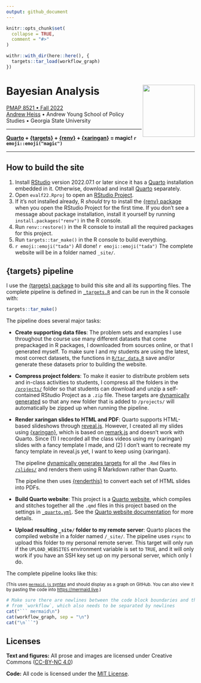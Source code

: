 ```yaml
---
output: github_document
---
```


<!-- README.md is generated from README.Rmd. Please edit that file -->

```r
knitr::opts_chunk$set(
  collapse = TRUE,
  comment = "#>"
)

withr::with_dir(here::here(), {
  targets::tar_load(workflow_graph)
})
```

# Bayesian Analysis <a href='https://evalf22.classes.andrewheiss.com/'><img src='files/icon-512.png' align="right" height="139" /></a>

[PMAP 8521 • Fall 2022](https://evalf22.classes.andrewheiss.com/)  
[Andrew Heiss](https://www.andrewheiss.com/) • Andrew Young School of Policy Studies • Georgia State University

---

**[Quarto](https://quarto.org/) + [{targets}](https://docs.ropensci.org/targets/) + [{renv}](https://rstudio.github.io/renv/) + [{xaringan}](https://github.com/yihui/xaringan) = magic! `r emoji::emoji("magic")`**

---

## How to build the site

1. Install [RStudio](https://www.rstudio.com/products/rstudio/download/#download) version 2022.07.1 or later since it has a [Quarto](https://quarto.org/) installation embedded in it. Otherwise, download and install [Quarto](https://quarto.org/) separately.
2. Open `evalf22.Rproj` to open an [RStudio Project](https://r4ds.had.co.nz/workflow-projects.html).
3. If it's not installed already, R *should* try to install the [{renv} package](https://rstudio.github.io/renv/) when you open the RStudio Project for the first time. If you don't see a message about package installation, install it yourself by running `install.packages("renv")` in the R console.
4. Run `renv::restore()` in the R console to install all the required packages for this project.
5. Run `targets::tar_make()` in the R console to build everything.
6. `r emoji::emoji("tada")` All done! `r emoji::emoji("tada")` The complete website will be in a folder named `_site/`.


## {targets} pipeline

I use the [{targets} package](https://docs.ropensci.org/targets/) to build this site and all its supporting files. The complete pipeline is defined in [`_targets.R`](_targets.R) and can be run in the R console with:

```r
targets::tar_make()
```

The pipeline does several major tasks:

- **Create supporting data files**: The problem sets and examples I use throughout the course use many different datasets that come prepackaged in R packages, I downloaded from sources online, or that I generated myself. To make sure I and my students are using the latest, most correct datasets, the functions in [`R/tar_data.R`](R/tar_data.R) save and/or generate these datasets prior to building the website.

- **Compress project folders**: To make it easier to distribute problem sets and in-class activities to students, I compress all the folders in the [`/projects/`](/projects/) folder so that students can download and unzip a self-contained RStudio Project as a `.zip` file. These targets are [dynamically generated](https://books.ropensci.org/targets/dynamic.html) so that any new folder that is added to `/projects/` will automatically be zipped up when running the pipeline.

- **Render xaringan slides to HTML and PDF**: Quarto supports HTML-based slideshows through [reveal.js](https://quarto.org/docs/presentations/revealjs/). However, I created all my slides using [{xaringan}](https://github.com/yihui/xaringan), which is based on [remark.js](https://remarkjs.com/) and doesn't work with Quarto. Since (1) I recorded all the class videos using my {xaringan} slides with a fancy template I made, and (2) I don't want to recreate my fancy template in reveal.js yet, I want to keep using {xaringan}. 
  
  The pipeline [dynamically generates targets](https://books.ropensci.org/targets/dynamic.html) for all the `.Rmd` files in [`/slides/`](/slides/) and renders them using R Markdown rather than Quarto.
  
  The pipeline then uses [{renderthis}](https://jhelvy.github.io/renderthis/) to convert each set of HTML slides into PDFs.

- **Build Quarto website**: This project is a [Quarto website](https://quarto.org/docs/websites/), which compiles and stitches together all the `.qmd` files in this project based on the settings in [`_quarto.yml`](_quarto.yml). See the [Quarto website documentation](https://quarto.org/docs/websites/) for more details.

- **Upload resulting `_site/` folder to my remote server**: Quarto places the compiled website in a folder named `/_site/`. The pipeline uses `rsync` to upload this folder to my personal remote server. This target will only run if the `UPLOAD_WEBSITES` environment variable is set to `TRUE`, and it will only work if you have an SSH key set up on my personal server, which only I do.


The complete pipeline looks like this:

<small>(This uses [`mermaid.js` syntax](https://mermaid-js.github.io/mermaid/) and should display as a graph on GitHub. You can also view it by pasting the code into <https://mermaid.live>.)</small>

```r
# Make sure there are newlines between the code block boundaries and the output
# from `workflow`, which also needs to be separated by newlines
cat("``` mermaid\n")
cat(workflow_graph, sep = "\n")
cat("\n```")
```


## Licenses

**Text and figures:** All prose and images are licensed under Creative Commons ([CC-BY-NC 4.0](https://creativecommons.org/licenses/by-nc/4.0/))

**Code:** All code is licensed under the [MIT License](LICENSE.md).
